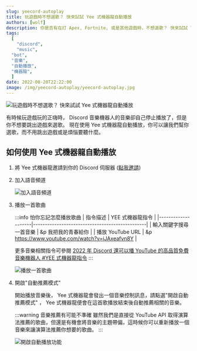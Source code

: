 ```yaml
---
slug: yeecord-autoplay
title: 玩遊戲時不想選歌？ 快來試試 Yee 式機器龍自動播放
authors: [wolf]
description: 你是否有在打 Apex, Fortnite, 或是其他遊戲時，不想選歌？ 快來試試 Yee 式機器龍自動播放！
tags:
  [
	"discord",
	"music",
  "bot",
  "音樂",
  "自動播放",
  "機器龍",
  ]
date: 2022-08-20T22:22:00
image: /img/yeecord-autoplay/yeecord-autoplay.jpg
---
```



![玩遊戲時不想選歌？ 快來試試 Yee 式機器龍自動播放](/img/yeecord-autoplay/yeecord-autoplay.jpg)

有時候玩遊戲玩的正嗨時， Discord 音樂機器人的音樂卻自己停止播放了，但是你不想要跳出遊戲來選歌。 現在使用 Yee 式機器龍自動播放，你可以讓我們幫你選歌，而不用跳出遊戲或是煩惱要聽什麼。

<!-- truncate -->

## 如何使用 Yee 式機器龍自動播放

1. 將 Yee 式機器龍邀請到你的 Discord 伺服器 ([點我邀請](https://yeecord.com/invite))
2. 加入語音頻道

   ![加入語音頻道](/img/yeecord-autoplay/join-vc.png)

3. 播放一首歌曲

   :::info 怕你忘記怎麼播放歌曲
   | 指令描述 | YEE 式機器龍指令 |
   |--------------------|------------------------------------------------|
   | 輸入關鍵字搜尋一首音樂 | &p 我把我的青春給你 |
   | 播放 YouTube URL | &p https://www.youtube.com/watch?v=iJAxeafvn8Y |

   更多音樂相關指令可參閱 [2022 年 Discord 還可以播 YouTube 的高品質免費音樂機器人 #YEE 式機器龍指令](/blog/how-to-invite-bot/#yee式機器龍指令)
   :::

   ![播放一首歌曲](/img/yeecord-autoplay/play-music.png)

4. 開啟"自動推薦模式"

   開始播放音樂後， Yee 式機器龍會發出一個音樂控制訊息，請點選"開啟自動推薦模式" ， Yee 式機器龍便會在這首歌播放結束後自動推薦相關的音樂。

   :::warning 音樂推薦有可能不準確
   雖然我們是直接從 YouTube API 取得演算法推薦的歌曲，但還是有機會將音樂的主題帶偏，這時候你可以重新播放一個音樂來讓演算法推薦你想要的歌曲。
   :::

   ![開啟自動播放功能](/img/yeecord-autoplay/autoplay-button.png)
